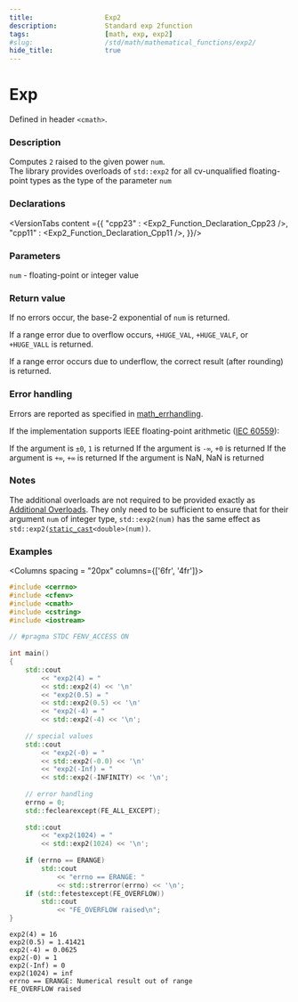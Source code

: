 ```yaml
---
title:                  Exp2
description:            Standard exp 2function
tags:                   [math, exp, exp2]
#slug:                  /std/math/mathematical_functions/exp2/
hide_title:             true
---
```




# Exp

Defined in header `<cmath>`.

### Description

Computes `2` raised to the given power <code>num</code>. <br/>
The library provides overloads of `std::exp2` for all cv-unqualified floating-point types as the type of the parameter <code>num</code>

### Declarations

<VersionTabs content ={{
    "cpp23" : <Exp2_Function_Declaration_Cpp23 />,
    "cpp11" : <Exp2_Function_Declaration_Cpp11 />,
}}/>

### Parameters
 
&#8203;<code>num</code> - floating-point or integer value

### Return value

If no errors occur, the base-2 exponential of <code>num</code> is returned.

If a range error due to overflow occurs, `+HUGE_VAL`, `+HUGE_VALF`, or `+HUGE_VALL` is returned.

If a range error occurs due to underflow, the correct result (after rounding) is returned.


### Error handling

Errors are reported as specified in <a href='/docs/std/math/math_errhandling'>math_errhandling</a>.

If the implementation supports IEEE floating-point arithmetic (<a href='https://www.iso.org/standard/80985.html'>IEC 60559</a>):

If the argument is `±0`, `1` is returned
If the argument is `-∞`, `+0` is returned
If the argument is `+∞`, `+∞` is returned
If the argument is NaN, NaN is returned

### Notes

The additional overloads are not required to be provided exactly as <a href='#declarations'>Additional Overloads</a>. 
They only need to be sufficient to ensure that for their argument <code>num</code> of integer type, 
`std::exp2(num)` has the same effect as <code>std::exp2(<a href='/docs/std/lang-support/static_cast'>static_cast</a>&lt;<span class='col-lb'>double</span>&gt;(num))</code>.

### Examples

<Columns spacing = "20px" columns={['6fr', '4fr']}>
<div>

```cpp
#include <cerrno>
#include <cfenv>
#include <cmath>
#include <cstring>
#include <iostream>
 
// #pragma STDC FENV_ACCESS ON
 
int main()
{
    std::cout 
        << "exp2(4) = " 
        << std::exp2(4) << '\n'
        << "exp2(0.5) = " 
        << std::exp2(0.5) << '\n'
        << "exp2(-4) = " 
        << std::exp2(-4) << '\n';
 
    // special values
    std::cout 
        << "exp2(-0) = " 
        << std::exp2(-0.0) << '\n'
        << "exp2(-Inf) = " 
        << std::exp2(-INFINITY) << '\n';
 
    // error handling
    errno = 0;
    std::feclearexcept(FE_ALL_EXCEPT);
 
    std::cout 
        << "exp2(1024) = " 
        << std::exp2(1024) << '\n';
 
    if (errno == ERANGE)
        std::cout 
            << "errno == ERANGE: " 
            << std::strerror(errno) << '\n';
    if (std::fetestexcept(FE_OVERFLOW))
        std::cout 
            << "FE_OVERFLOW raised\n";
}
```

</div><div>

```plaintext title="Possible Result"
exp2(4) = 16
exp2(0.5) = 1.41421
exp2(-4) = 0.0625
exp2(-0) = 1
exp2(-Inf) = 0
exp2(1024) = inf
errno == ERANGE: Numerical result out of range
FE_OVERFLOW raised
```

</div>
</Columns>